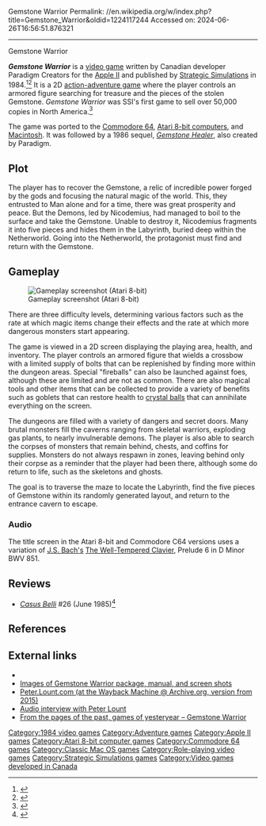 Gemstone Warrior
Permalink: //en.wikipedia.org/w/index.php?title=Gemstone_Warrior&oldid=1224117244
Accessed on: 2024-06-26T16:56:51.876321



------
Gemstone Warrior
{{refimprove|date=September 2016}}
{{Infobox video game
|title = Gemstone Warrior
|image = Gemstone Warrior.jpg
|caption = 
|developer = Paradigm Creators
|publisher = [[Strategic Simulations]]
|designer = Peter William Lount<br>Trouba (Paul) Gossen
|engine =
|released = '''1984:''' Apple II<br>'''1985:''' Atari 8-bit,<ref name=mania/> C64<br>'''1986:''' Mac
|genre = [[Action adventure game|Action-adventure]]
|modes = [[Single-player]]
|platforms = [[Apple II]], [[Atari 8-bit]], [[Commodore 64]], [[Macintosh]]
}}

'''''Gemstone Warrior''''' is a [[video game]] written by Canadian developer Paradigm Creators for the [[Apple II]] and published by [[Strategic Simulations]] in 1984.<ref>{{cite web | first=Matt | last=Barton | date=2007-02-23 | work=The History of Computer Role-Playing Games | title=Part 2: The Golden Age (1985-1993) | url=http://www.gamasutra.com/features/20070223b/barton_03.shtml | publisher=[[Gamasutra]] | accessdate=2009-03-26 | url-status=dead | archiveurl=https://web.archive.org/web/20090312012343/http://www.gamasutra.com/features/20070223b/barton_03.shtml | archivedate=2009-03-12 }}</ref><ref name="hardcore">{{cite journal|url=https://archive.org/details/computist-scan-27/page/n22/mode/1up|journal = Hardcore Computist|issue=27|title=Gemstone Warrior (Extended Arcade)|date=1985|page=21}}</ref> It is a 2D [[action-adventure game]] where the player controls an armored figure searching for treasure and the pieces of the stolen Gemstone. ''Gemstone Warrior'' was SSI's first game to sell over 50,000 copies in North America.<ref name="maher20160318">{{cite web | url=http://www.filfre.net/2016/03/opening-the-gold-box-part-3-from-tabletop-to-desktop/ | title=Opening the Gold Box, Part 3: From Tabletop to Desktop | publisher=The Digital Antiquarian | date=2016-03-18 | accessdate=19 March 2016 | author=Maher, Jimmy}}</ref>

The game was ported to the [[Commodore 64]], [[Atari 8-bit computers]], and [[Macintosh]]. It was followed by a 1986 sequel, ''[[Gemstone Healer]]'', also created by Paradigm.

==Plot==
The player has to recover the Gemstone, a relic of incredible power forged by the gods and focusing the natural magic of the world. This, they entrusted to Man alone and for a time, there was great prosperity and peace. But the Demons, led by Nicodemius, had managed to boil to the surface and take the Gemstone. Unable to destroy it, Nicodemius fragments it into five pieces and hides them in the Labyrinth, buried deep within the Netherworld. Going into the Netherworld, the protagonist must find and return with the Gemstone.

==Gameplay==
[[File:Gemstone_Warrior_Atari_8-bit_PAL_screenshot.png|thumb|left|Gameplay screenshot (Atari 8-bit)]]

There are three difficulty levels, determining various factors such as the rate at which magic items change their effects and the rate at which more dangerous monsters start appearing.

The game is viewed in a 2D screen displaying the playing area, health, and inventory. The player controls an armored figure that wields a crossbow with a limited supply of bolts that can be replenished by finding more within the dungeon areas. Special "fireballs" can also be launched against foes, although these are limited and are not as common. There are also magical tools and other items that can be collected to provide a variety of benefits such as goblets that can restore health to [[crystal ball]]s that can annihilate everything on the screen.

The dungeons are filled with a variety of dangers and secret doors. Many brutal monsters fill the caverns ranging from skeletal warriors, exploding gas plants, to nearly invulnerable demons. The player is also able to search the corpses of monsters that remain behind, chests, and coffins for supplies. Monsters do not always respawn in zones, leaving behind only their corpse as a reminder that the player had been there, although some do return to life, such as the skeletons and ghosts.

The goal is to traverse the maze to locate the Labyrinth, find the five pieces of Gemstone within its randomly generated layout, and return to the entrance cavern to escape.

===Audio===
The title screen in the Atari 8-bit and Commodore C64 versions uses a variation of [[Johann_Sebastian_Bach|J.S. Bach's]] [[The Well-Tempered Clavier]], Prelude 6 in D Minor BWV 851. 

==Reviews==
* ''[[Casus Belli (magazine)|Casus Belli]]'' #26 (June 1985)<ref>{{Cite web|url=https://www.rpggeek.com/rpgissuearticle/139395/ludotique|title = Ludotique &#124; Article &#124; RPGGeek}}</ref>

==References==
{{reflist|refs=
<ref name="mania">{{cite web |title=Gemstone Warrior |url=http://www.atarimania.com/game-atari-400-800-xl-xe-gemstone-warrior_2181.html |website=Atari Mania}}</ref>
}}

==External links==
* {{moby game|id=/gemstone-warrior}}
* [http://www.c64sets.com/set.html?id=15 Images of Gemstone Warrior package, manual, and screen shots]
* [https://web.archive.org/web/20150401013827/http://peter.lount.com Peter.Lount.com (at the Wayback Machine @ Archive.org, version from 2015)]
* [https://web.archive.org/web/20160305060845/http://www.open-apple.net/2016/02/21/show-056-peter-lount-gemstone-warrior-kansasfest-2016/ Audio interview with Peter Lount]
* [https://extralives.wordpress.com/2013/02/19/from-the-pages-of-the-past-games-of-yesteryear-gemstone-warrior/ From the pages of the past, games of yesteryear – Gemstone Warrior]

[[Category:1984 video games]]
[[Category:Adventure games]]
[[Category:Apple II games]]
[[Category:Atari 8-bit computer games]]
[[Category:Commodore 64 games]]
[[Category:Classic Mac OS games]]
[[Category:Role-playing video games]]
[[Category:Strategic Simulations games]]
[[Category:Video games developed in Canada]]